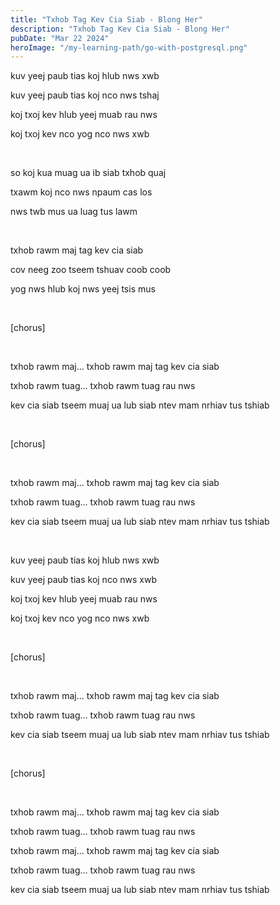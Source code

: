 ```yaml
---
title: "Txhob Tag Kev Cia Siab - Blong Her"
description: "Txhob Tag Kev Cia Siab - Blong Her"
pubDate: "Mar 22 2024"
heroImage: "/my-learning-path/go-with-postgresql.png"
---
```


kuv yeej paub tias koj hlub nws xwb

kuv yeej paub tias koj nco nws tshaj

koj txoj kev hlub yeej muab rau nws

koj txoj kev nco yog nco nws xwb

<br />

so koj kua muag ua ib siab txhob quaj

txawm koj nco nws npaum cas los

nws twb mus ua luag tus lawm

<br />

txhob rawm maj tag kev cia siab

cov neeg zoo tseem tshuav coob coob

yog nws hlub koj nws yeej tsis mus

<br />

[chorus]

<br />

txhob rawm maj... txhob rawm maj tag kev cia siab

txhob rawm tuag... txhob rawm tuag rau nws

kev cia siab tseem muaj ua lub siab ntev mam nrhiav tus tshiab

<br />

[chorus]

<br />

txhob rawm maj... txhob rawm maj tag kev cia siab

txhob rawm tuag... txhob rawm tuag rau nws

kev cia siab tseem muaj ua lub siab ntev mam nrhiav tus tshiab

<br />

kuv yeej paub tias koj hlub nws xwb

kuv yeej paub tias koj nco nws xwb

koj txoj kev hlub yeej muab rau nws

koj txoj kev nco yog nco nws xwb

<br />

[chorus]

<br />

txhob rawm maj... txhob rawm maj tag kev cia siab

txhob rawm tuag... txhob rawm tuag rau nws

kev cia siab tseem muaj ua lub siab ntev mam nrhiav tus tshiab

<br />

[chorus]

<br />

txhob rawm maj... txhob rawm maj tag kev cia siab

txhob rawm tuag... txhob rawm tuag rau nws

txhob rawm maj... txhob rawm maj tag kev cia siab

txhob rawm tuag... txhob rawm tuag rau nws

kev cia siab tseem muaj ua lub siab ntev mam nrhiav tus tshiab
